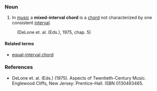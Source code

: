 ===Noun===
#In [[music]] a '''mixed-interval chord''' is a [[chord]] not characterized by one consistent [[interval]].
:(DeLone et. al. (Eds.), 1975, chap. 5)

====Related terms====
*[[equal-interval chord]]

===References===
*DeLone et. al. (Eds.) (1975). Aspects of Twentieth-Century Music. Englewood Cliffs, New Jersey: Prentice-Hall. ISBN 0130493465.